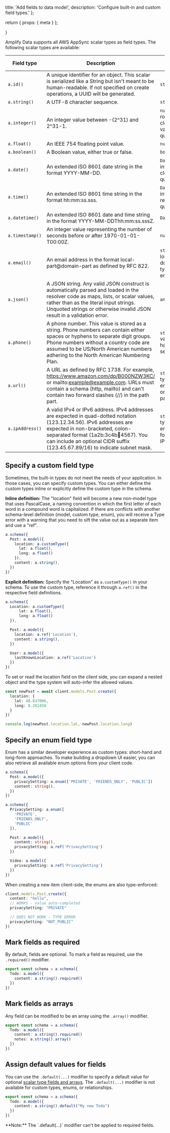   title: 'Add fields to data model',
  description:
    'Configure built-in and custom field types.'
};

  return {
    props: {
      meta
    }
  };

}

Amplify Data supports all AWS AppSync scalar types as field types. The following scalar types are available:

|Field type|Description|TypeScript validation|GraphQL Scalar Type|
|-|-|-|-|
|`a.id()`|A unique identifier for an object. This scalar is serialized like a String but isn't meant to be human-readable. If not specified on create operations, a UUID will be generated.|`string`|ID|
|`a.string()`|A UTF-8 character sequence.|`string`|String|
|`a.integer()`|An integer value between -(2^31) and 2^31-1.|`number` but rounded to closest integer value upon query/mutation|Int|
|`a.float()`|An IEEE 754 floating point value.|`number`|Float|
|`a.boolean()`|A Boolean value, either true or false.|`boolean`|Boolean|
|`a.date()`|An extended ISO 8601 date string in the format YYYY-MM-DD.|`Date` but time information is cleared upon query/mutation|AWSDate|
|`a.time()`|An extended ISO 8601 time string in the format hh:mm:ss.sss.|`Date` but date information is removed upon query/mutation|AWSTime|
|`a.datetime()`|An extended ISO 8601 date and time string in the format YYYY-MM-DDThh:mm:ss.sssZ.|`Date`|AWSDateTime|
|`a.timestamp()`|An integer value representing the number of seconds before or after 1970-01-01-T00:00Z.|`number`|AWSTimestamp|
|`a.email()`|An email address in the format local-part@domain-part as defined by RFC 822.|`string` with local-part and domain-part type enforcement|AWSEmail|
|`a.json()`|A JSON string. Any valid JSON construct is automatically parsed and loaded in the resolver code as maps, lists, or scalar values, rather than as the literal input strings. Unquoted strings or otherwise invalid JSON result in a validation error.|`any`|AWSJSON|
|`a.phone()`|A phone number. This value is stored as a string. Phone numbers can contain either spaces or hyphens to separate digit groups. Phone numbers without a country code are assumed to be US/North American numbers adhering to the North American Numbering Plan.|`string` validation only happening service-side|AWSPhone|
|`a.url()`|A URL as defined by RFC 1738. For example, https://www.amazon.com/dp/B000NZW3KC/ or mailto:example@example.com. URLs must contain a schema (http, mailto) and can't contain two forward slashes (//) in the path part.|`string` but with type enforcement on the schema part|AWSURL|
|`a.ipAddress()`|A valid IPv4 or IPv6 address. IPv4 addresses are expected in quad-dotted notation (123.12.34.56). IPv6 addresses are expected in non-bracketed, colon-separated format (1a2b:3c4b:1234:4567). You can include an optional CIDR suffix (123.45.67.89/16) to indicate subnet mask.|`string` with type enforcement for IPv4 and IPv6 pattern|AWSIPAddress|

## Specify a custom field type

Sometimes, the built-in types do not meet the needs of your application. In those cases, you can specify custom types. You can either define the custom types inline or explicitly define the custom type in the schema.

**Inline definition:** The "location" field will become a new non-model type that uses PascalCase, a naming convention in which the first letter of each word in a compound word is capitalized. If there are conflicts with another schema-level definition (model, custom type, enum), you will receive a Type error with a warning that you need to sift the value out as a separate item and use a "ref".

```ts
a.schema({
  Post: a.model({
    location: a.customType({
      lat: a.float(),
      long: a.float()
    }),
    content: a.string(),
  })
})
```

**Explicit definition:** Specify the "Location" as `a.customType()` in your schema. To use the custom type, reference it through `a.ref()` in the respective field definitions.

```ts
a.schema({
  Location: a.customType({
      lat: a.float(),
      long: a.float()
  }),

  Post: a.model({
    location: a.ref('Location'),
    content: a.string(),
  })

  User: a.model({
    lastKnownLocation: a.ref('Location')
  })
})
```

To set or read the location field on the client side, you can expand a nested object and the type system will auto-infer the allowed values.

```ts
const newPost = await client.models.Post.create({
  location: {
    lat: 48.837006,
    long: 8.282450
  }
})

console.log(newPost.location.lat, newPost.location.long)
```

## Specify an enum field type
Enum has a similar developer experience as custom types: short-hand and long-form approaches. To make building a dropdown UI easier, you can also retrieve all available enum options from your client code.

```ts
a.schema({
  Post: a.model({
    privacySetting: a.enum(['PRIVATE', 'FRIENDS_ONLY', 'PUBLIC'])
    content: string(),
  })
})
```

```ts
a.schema({
  PrivacySetting: a.enum([
    'PRIVATE',
    'FRIENDS_ONLY',
    'PUBLIC'
  ]),

  Post: a.model({
    content: string(),
    privacySetting: a.ref('PrivacySetting')
  })

  Video: a.model({
    privacySetting: a.ref('PrivacySetting')
  })
})
```

When creating a new item client-side, the enums are also type-enforced:
```ts
client.models.Post.create({
  content: "hello",
  // WORKS - value auto-completed
  privacySetting: "PRIVATE"

  // DOES NOT WORK - TYPE ERROR
  privacySetting: "NOT_PUBLIC"
})
```

## Mark fields as required

By default, fields are optional. To mark a field as required, use the `.required()` modifier.

```ts
export const schema = a.schema({
  Todo: a.model({
    content: a.string().required()
  })
})
```

## Mark fields as arrays

Any field can be modified to be an array using the `.array()` modifier.

```ts
export const schema = a.schema({
  Todo: a.model({
    content: a.string().required()
    notes: a.string().array()
  })
})
```

## Assign default values for fields

You can use the `.default(...)` modifier to specify a default value for optional [scalar type fields and arrays](https://docs.aws.amazon.com/appsync/latest/devguide/scalars.html). The `.default(...)` modifier is not available for custom types, enums, or relationships.

```ts
export const schema = a.schema({
  Todo: a.model({
    content: a.string().default("My new Todo")
  })
})
```
<Callout>
**Note:** The `.default(...)` modifier can't be applied to required fields.
</Callout>
